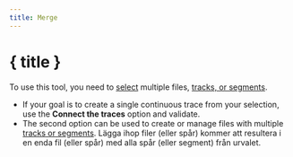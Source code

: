 ```yaml
---
title: Merge
---
```


<script>
</script>

# <Group size="24" class="inline-block" style="margin-bottom: 5px" /> { title }

To use this tool, you need to [select](../files-and-stats) multiple files, [tracks, or segments](../gpx).

- If your goal is to create a single continuous trace from your selection, use the **Connect the traces** option and validate.
- The second option can be used to create or manage files with multiple [tracks or segments](../gpx).
  Lägga ihop filer (eller spår) kommer att resultera i en enda fil (eller spår) med alla spår (eller segment) från urvalet.

<div class="flex flex-row justify-center">
    <Merge class="text-foreground p-3 border rounded-md shadow-lg" />
</div>
